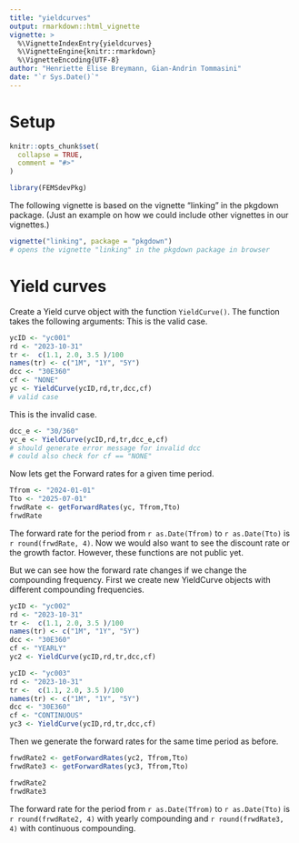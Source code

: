 ```yaml
---
title: "yieldcurves"
output: rmarkdown::html_vignette
vignette: >
  %\VignetteIndexEntry{yieldcurves}
  %\VignetteEngine{knitr::rmarkdown}
  %\VignetteEncoding{UTF-8}
author: "Henriette Elise Breymann, Gian-Andrin Tommasini"
date: "`r Sys.Date()`"
---
```

# Setup
```r
knitr::opts_chunk$set(
  collapse = TRUE,
  comment = "#>"
)
```

```r
library(FEMSdevPkg)
```
The following vignette is based on the vignette "linking" in the pkgdown package.
(Just an example on how we could include other vignettes in our vignettes.)
```r
vignette("linking", package = "pkgdown")
# opens the vignette "linking" in the pkgdown package in browser
```

# Yield curves
Create a Yield curve object with the function `YieldCurve()`. The function takes the following arguments:
This is the valid case.
```r
ycID <- "yc001"
rd <- "2023-10-31"
tr <-  c(1.1, 2.0, 3.5 )/100
names(tr) <- c("1M", "1Y", "5Y")
dcc <- "30E360"
cf <- "NONE"
yc <- YieldCurve(ycID,rd,tr,dcc,cf)
# valid case
```

This is the invalid case.
```r
dcc_e <- "30/360"
yc_e <- YieldCurve(ycID,rd,tr,dcc_e,cf)
# should generate error message for invalid dcc
# could also check for cf == "NONE" 
```

Now lets get the Forward rates for a given time period.
```r
Tfrom <- "2024-01-01"
Tto <- "2025-07-01"
frwdRate <- getForwardRates(yc, Tfrom,Tto)
frwdRate
```
The forward rate for the period from `r as.Date(Tfrom)` to `r as.Date(Tto)` is `r round(frwdRate, 4)`.
Now we would also want to see the discount rate or the growth factor. However, these functions are not public yet.

But we can see how the forward rate changes if we change the compounding frequency.
First we create new YieldCurve objects with different compounding frequencies.
```r
ycID <- "yc002"
rd <- "2023-10-31"
tr <-  c(1.1, 2.0, 3.5 )/100
names(tr) <- c("1M", "1Y", "5Y")
dcc <- "30E360"
cf <- "YEARLY"
yc2 <- YieldCurve(ycID,rd,tr,dcc,cf)

ycID <- "yc003"
rd <- "2023-10-31"
tr <-  c(1.1, 2.0, 3.5 )/100
names(tr) <- c("1M", "1Y", "5Y")
dcc <- "30E360"
cf <- "CONTINUOUS"
yc3 <- YieldCurve(ycID,rd,tr,dcc,cf)
```
Then we generate the forward rates for the same time period as before.
```r
frwdRate2 <- getForwardRates(yc2, Tfrom,Tto)
frwdRate3 <- getForwardRates(yc3, Tfrom,Tto)

frwdRate2
frwdRate3

```
The forward rate for the period from `r as.Date(Tfrom)` to `r as.Date(Tto)` is `r round(frwdRate2, 4)` with yearly compounding and `r round(frwdRate3, 4)` with continuous compounding.